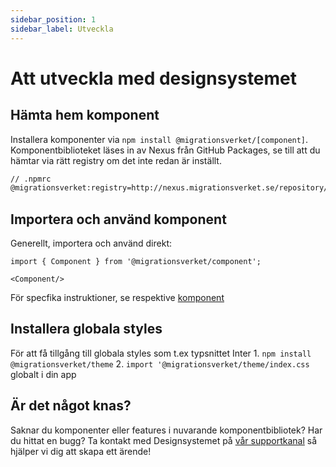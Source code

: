 ```yaml
---
sidebar_position: 1
sidebar_label: Utveckla
---
```


# Att utveckla med designsystemet

## Hämta hem komponent

Installera komponenter via `npm install @migrationsverket/[component]`. Komponentbiblioteket läses in av Nexus från GitHub Packages, se till
att du hämtar via rätt registry om det inte redan är inställt.

``` bash
// .npmrc
@migrationsverket:registry=http://nexus.migrationsverket.se/repository/npm/
```

## Importera och använd komponent

Generellt, importera och använd direkt:

```tsx
import { Component } from '@migrationsverket/component';

<Component/>
```

För specfika instruktioner, se respektive [komponent](../../components/)

## Installera globala styles

För att få tillgång till globala styles som t.ex typsnittet Inter 
    1. `npm install @migrationsverket/theme`
    2. `import '@migrationsverket/theme/index.css` globalt i din app

## Är det något knas?

Saknar du komponenter eller features i nuvarande komponentbibliotek? Har du hittat en bugg? Ta kontakt med Designsystemet på [vår supportkanal](https://itverktyg.migrationsverket.se/mattermost/migrationsverket/channels/designsystem-support)
så hjälper vi dig att skapa ett ärende!